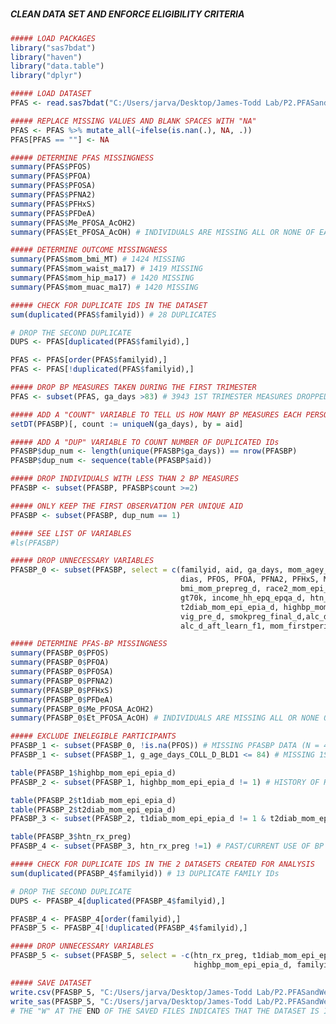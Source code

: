 #####                                                 #####
##### CLEAN DATA SET AND ENFORCE ELIGIBILITY CRITERIA #####
#####                                                 #####

```r
##### LOAD PACKAGES
library("sas7bdat")
library("haven")
library("data.table")
library("dplyr")

##### LOAD DATASET
PFAS <- read.sas7bdat("C:/Users/jarva/Desktop/James-Todd Lab/P2.PFASandWeightTrajectories/Data/ja_030823.sas7bdat")

```

```r
##### REPLACE MISSING VALUES AND BLANK SPACES WITH "NA"
PFAS <- PFAS %>% mutate_all(~ifelse(is.nan(.), NA, .))
PFAS[PFAS == ""] <- NA

```

```r
##### DETERMINE PFAS MISSINGNESS
summary(PFAS$PFOS)
summary(PFAS$PFOA)
summary(PFAS$PFOSA)
summary(PFAS$PFNA2)
summary(PFAS$PFHxS)
summary(PFAS$PFDeA)
summary(PFAS$Me_PFOSA_AcOH2)
summary(PFAS$Et_PFOSA_AcOH) # INDIVIDUALS ARE MISSING ALL OR NONE OF EACH PFAS (N = 483)

##### DETERMINE OUTCOME MISSINGNESS
summary(PFAS$mom_bmi_MT) # 1424 MISSING
summary(PFAS$mom_waist_ma17) # 1419 MISSING
summary(PFAS$mom_hip_ma17) # 1420 MISSING
summary(PFAS$mom_muac_ma17) # 1420 MISSING

```

```r
##### CHECK FOR DUPLICATE IDS IN THE DATASET
sum(duplicated(PFAS$familyid)) # 28 DUPLICATES

# DROP THE SECOND DUPLICATE
DUPS <- PFAS[duplicated(PFAS$familyid),]

PFAS <- PFAS[order(PFAS$familyid),]
PFAS <- PFAS[!duplicated(PFAS$familyid),]

```

```r
##### DROP BP MEASURES TAKEN DURING THE FIRST TRIMESTER
PFAS <- subset(PFAS, ga_days >83) # 3943 1ST TRIMESTER MEASURES DROPPED

##### ADD A "COUNT" VARIABLE TO TELL US HOW MANY BP MEASURES EACH PERSON HAS
setDT(PFASBP)[, count := uniqueN(ga_days), by = aid]

##### ADD A "DUP" VARIABLE TO COUNT NUMBER OF DUPLICATED IDs
PFASBP$dup_num <- length(unique(PFASBP$ga_days)) == nrow(PFASBP)
PFASBP$dup_num <- sequence(table(PFASBP$aid))

##### DROP INDIVIDUALS WITH LESS THAN 2 BP MEASURES
PFASBP <- subset(PFASBP, PFASBP$count >=2)

##### ONLY KEEP THE FIRST OBSERVATION PER UNIQUE AID
PFASBP <- subset(PFASBP, dup_num == 1)

##### SEE LIST OF VARIABLES
#ls(PFASBP)

```

```r
##### DROP UNNECESSARY VARIABLES
PFASBP_0 <- subset(PFASBP, select = c(familyid, aid, ga_days, mom_agey_bp, g_age_days_COLL_D_BLD1, sys,  
                                      dias, PFOS, PFOA, PFNA2, PFHxS, Me_PFOSA_AcOH2, Et_PFOSA_AcOH,
                                      bmi_mom_prepreg_d, race2_mom_epi_epia_d,parity_d, coll_grad, 
                                      gt70k, income_hh_epq_epqa_d, htn_rx_preg, t1diab_mom_epi_epia_d, 
                                      t2diab_mom_epi_epia_d, highbp_mom_epi_epia_d,mod_pre_d, 
                                      vig_pre_d, smokpreg_final_d,alc_d_f1,alc_d_bef_learn_f1, 
                                      alc_d_aft_learn_f1, mom_firstperiod_12y, count))

```

```r
##### DETERMINE PFAS-BP MISSINGNESS
summary(PFASBP_0$PFOS)
summary(PFASBP_0$PFOA)
summary(PFASBP_0$PFOSA)
summary(PFASBP_0$PFNA2)
summary(PFASBP_0$PFHxS)
summary(PFASBP_0$PFDeA)
summary(PFASBP_0$Me_PFOSA_AcOH2)
summary(PFASBP_0$Et_PFOSA_AcOH) # INDIVIDUALS ARE MISSING ALL OR NONE OF EACH PFASBP (N = 482)

##### EXCLUDE INELEGIBLE PARTICIPANTS
PFASBP_1 <- subset(PFASBP_0, !is.na(PFOS)) # MISSING PFASBP DATA (N = 482)
PFASBP_1 <- subset(PFASBP_1, g_age_days_COLL_D_BLD1 <= 84) # MISSING 1ST TRIMESTER PFAS DATA (N = 221)

table(PFASBP_1$highbp_mom_epi_epia_d)
PFASBP_2 <- subset(PFASBP_1, highbp_mom_epi_epia_d != 1) # HISTORY OF HYPERTENSION (N = 88)

table(PFASBP_2$t1diab_mom_epi_epia_d)
table(PFASBP_2$t2diab_mom_epi_epia_d)
PFASBP_3 <- subset(PFASBP_2, t1diab_mom_epi_epia_d != 1 & t2diab_mom_epi_epia_d != 1) # HISTORY OF DIABETES (N = 10)

table(PFASBP_3$htn_rx_preg)
PFASBP_4 <- subset(PFASBP_3, htn_rx_preg !=1) # PAST/CURRENT USE OF BP MEDICATION (N = 9)

```

```r
##### CHECK FOR DUPLICATE IDS IN THE 2 DATASETS CREATED FOR ANALYSIS
sum(duplicated(PFASBP_4$familyid)) # 13 DUPLICATE FAMILY IDs

# DROP THE SECOND DUPLICATE
DUPS <- PFASBP_4[duplicated(PFASBP_4$familyid),]

PFASBP_4 <- PFASBP_4[order(familyid),]
PFASBP_5 <- PFASBP_4[!duplicated(PFASBP_4$familyid),]

```

```r
##### DROP UNNECESSARY VARIABLES
PFASBP_5 <- subset(PFASBP_5, select = -c(htn_rx_preg, t1diab_mom_epi_epia_d, t2diab_mom_epi_epia_d,
                                         highbp_mom_epi_epia_d, familyid))

##### SAVE DATASET
write.csv(PFASBP_5, "C:/Users/jarva/Desktop/James-Todd Lab/P2.PFASandWeightTrajectories/Data/PFASBP_W.csv", row.names = T)
write_sas(PFASBP_5, "C:/Users/jarva/Desktop/James-Todd Lab/P2.PFASandWeightTrajectories/Data/PFASBP_W.sas7bdat")
# THE "W" AT THE END OF THE SAVED FILES INDICATES THAT THE DATASET IS IN "WIDE" FORMAT

```

